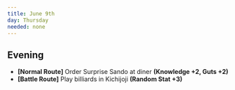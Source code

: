 ```yaml
---
title: June 9th
day: Thursday
needed: none
---
```


## Evening
- **[Normal Route]** Order Surprise Sando at diner **(Knowledge +2, Guts +2)**
- **[Battle Route]** Play billiards in Kichijoji **(Random Stat +3)**